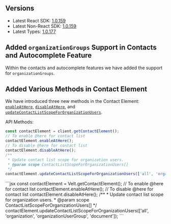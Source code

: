 ## Versions

- Latest React SDK: [1.0.159](https://www.npmjs.com/package/@veltdev/react)
- Latest Non-React SDK: [1.0.159](https://www.npmjs.com/package/@veltdev/client)
- Latest Types: [1.0.177](https://www.npmjs.com/package/@veltdev/types)

## Added `organizationGroups` Support in Contacts and Autocomplete Feature

Within the contacts and autocomplete features we have added the support for `organizationGroups`.

## Added Various Methods in Contact Element
We have introduced three new methods in the Contact Element: [`enableAtHere`](/api-reference/api-methods/velt-client#enableathere), [`disableAtHere`](/api-reference/api-methods/velt-client#disableathere), and [`updateContactListScopeForOrganizationUsers`](/api-reference/api-methods/velt-client#updatecontactlistscopefororganizationusers).

API Methods:
<Tabs>
<Tab title="React / Next.js" >
```jsx
const contactElement = client.getContactElement();
// To enable @here for contact list
contactElement.enableAtHere();
// To disable @here for contact list
contactElement.disableAtHere();
/**
 * Update contact list scope for organization users.
 * @param scope ContactListScopeForOrganizationUsers[]
 */
contactElement.updateContactListScopeForOrganizationUsers(['all', 'organization', 'organizationUserGroup', 'document']);
```
</Tab>
<Tab title="HTML / Other Frameworks">
```jsx
const contactElement = Velt.getContactElement();
// To enable @here for contact list
contactElement.enableAtHere();
// To disable @here for contact list
contactElement.disableAtHere();
/**
 * Update contact list scope for organization users.
 * @param scope ContactListScopeForOrganizationUsers[]
 */
contactElement.updateContactListScopeForOrganizationUsers(['all', 'organization', 'organizationUserGroup', 'document']);
```
</Tab>
</Tabs>